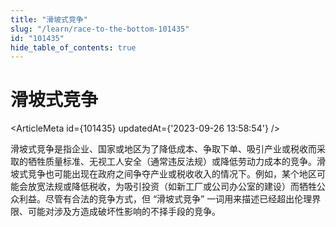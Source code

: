 ```yaml
---
title: "滑坡式竞争"
slug: "/learn/race-to-the-bottom-101435"
id: "101435"
hide_table_of_contents: true
---
```



# 滑坡式竞争

<ArticleMeta id={101435} updatedAt={'2023-09-26 13:58:54'} />
<div className='border-solid border-b border-t-0 my-4 border-[var(--ifm-color-gray-300)]' />

滑坡式竞争是指企业、国家或地区为了降低成本、争取下单、吸引产业或税收而采取的牺牲质量标准、无视工人安全（通常违反法规）或降低劳动力成本的竞争。滑坡式竞争也可能出现在政府之间争夺产业或税收收入的情况下。例如，某个地区可能会放宽法规或降低税收，为吸引投资（如新工厂或公司办公室的建设）而牺牲公众利益。尽管有合法的竞争方式，但 “滑坡式竞争” 一词用来描述已经超出伦理界限、可能对涉及方造成破坏性影响的不择手段的竞争。
